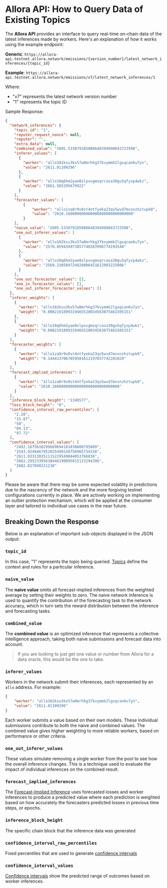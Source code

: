 
# Allora API: How to Query Data of Existing Topics

The **Allora API** provides an interface to query real-time on-chain data of the latest inferences made by workers. Here's an explanation of how it works using the example endpoint:

**Generic**: `https://allora-api.testnet.allora.network/emissions/{version_number}/latest_network_inferences/{topic_id}`

**Example**: `https://allora-api.testnet.allora.network/emissions/v7/latest_network_inferences/1`

Where:
- "v7" represents the latest network version number
- "1" represents the topic ID

Sample Response:

```json
{
  "network_inferences": {
    "topic_id": "1",
    "reputer_request_nonce": null,
    "reputer": "",
    "extra_data": null,
    "combined_value": "2605.533879185080648394998043723508",
    "inferer_values": [
      {
        "worker": "allo102ksu3kx57w0mrhkg37kvymmk2lgxqcan6u7yn",
        "value": "2611.01109296"
      },
      {
        "worker": "allo10q6hm2yae8slpvvgmxqrcasa30gu5qfysp4wkz",
        "value": "2661.505295679922"
      }
    ],
    "forecaster_values": [
        {
            "worker": "allo1za8r9v0st4ntfyeka23qs5wvd7mvsnzhztupk0",
            "value": "2610.160000000000000000000000000000"
        }
    ],
    "naive_value": "2605.533879185080648394998043723508",
    "one_out_inferer_values": [
      {
        "worker": "allo102ksu3kx57w0mrhkg37kvymmk2lgxqcan6u7yn",
        "value": "2570.859434973857748387096774193548"
      },
      {
        "worker": "allo10q6hm2yae8slpvvgmxqrcasa30gu5qfysp4wkz",
        "value": "2569.230589724828006451612903225806"
      }
    ],
    "one_out_forecaster_values": [],
    "one_in_forecaster_values": [],
    "one_out_inferer_forecaster_values": []
  },
  "inferer_weights": [
    {
      "worker": "allo102ksu3kx57w0mrhkg37kvymmk2lgxqcan6u7yn",
      "weight": "0.0002191899319465528034563075461505151"
    },
    {
      "worker": "allo10q6hm2yae8slpvvgmxqrcasa30gu5qfysp4wkz",
      "weight": "0.0002191899319465528034563075461505151"
    }
  ],
  "forecaster_weights": [
    {
      "worker": "allo1za8r9v0st4ntfyeka23qs5wvd7mvsnzhztupk0",
      "weight": "0.1444137067859501612197657742201029"
    }
  ],
  "forecast_implied_inferences": [
    {
      "worker": "allo1za8r9v0st4ntfyeka23qs5wvd7mvsnzhztupk0",
      "value": "2610.160000000000000000000000000000"
    }
  ],
  "inference_block_height": "1349577",
  "loss_block_height": "0",
  "confidence_interval_raw_percentiles": [
    "2.28",
    "15.87",
    "50",
    "84.13",
    "97.72"
  ],
  "confidence_interval_values": [
    "2492.1675618299669694181830608795809",
    "2543.9249467952655499150756965734158",
    "2611.033130351115229549044053766836",
    "2662.29523395638446190095015123294396",
    "2682.827040221238"
  ]
}
```

<Callout type="warning">
Please be aware that there may be some expected volatility in predictions due to the nascency of the network and the more forgiving testnet configurations currently in place. We are actively working on implementing an outlier protection mechanism, which will be applied at the consumer layer and tailored to individual use cases in the near future.
</Callout>

## Breaking Down the Response

Below is an explanation of important sub-objects displayed in the JSON output:

### `topic_id`
In this case, "1" represents the topic being queried. [Topics](/devs/topic-creators/how-to-create-topic) define the context and rules for a particular inference.

### `naive_value`
The **naive value** omits all forecast-implied inferences from the weighted average by setting their weights to zero. The naive network inference is used to quantify the contribution of the
forecasting task to the network accuracy, which in turn sets the reward distribution between the inference and forecasting tasks.

### `combined_value`
The **combined value** is an optimized inference that represents a collective intelligence approach, taking both naive submissions and forecast data into account.

> If you are looking to just get one value or number from Allora for a data oracle, this would be the one to take.

### `inferer_values`
Workers in the network submit their inferences, each represented by an `allo` address. For example:

```json
{
    "worker": "allo102ksu3kx57w0mrhkg37kvymmk2lgxqcan6u7yn",
    "value": "2611.01109296"
}
```

Each worker submits a value based on their own models. These individual submissions contribute to both the naive and combined values. The combined value gives higher weighting to more reliable workers, based on performance or other criteria.

### `one_out_inferer_values`
These values simulate removing a single worker from the pool to see how the overall inference changes. This is a technique used to evaluate the impact of individual inferences on the combined result. 

### `forecast_implied_inferences`
The [Forecast-Implied Inference](/home/layers/forecast-synthesis/synthesis#forecast-implied-inferences) uses forecasted losses and worker inferences to produce a predicted value where each prediction is weighted based on how accurately the forecasters predicted losses in previous time steps, or epochs.

### `inference_block_height`
The specific chain block that the inference data was generated

### `confidence_interval_raw_percentiles`
Fixed percentiles that are used to generate [confidence intervals](/home/confidence-intervals)

### `confidence_interval_values`
[Confidence intervals](/home/confidence-intervals) show the predicted range of outcomes based on worker inferences.


